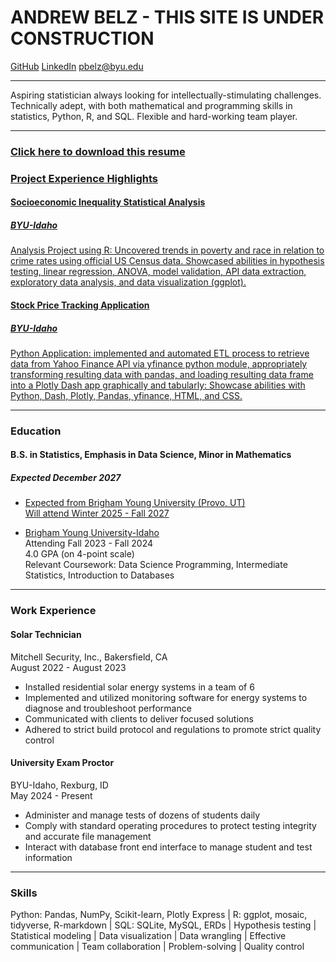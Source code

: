 

# ANDREW BELZ - THIS SITE IS UNDER CONSTRUCTION

<div class='resume-contact'>
<a href="https://github.com/pbelz1" target="_blank">GitHub</a>
<a href="https://www.linkedin.com/in/andrewbelz/" target="_blank">LinkedIn</a>
<a href='mailto:pbelz@byu.edu' target='_blank'>pbelz@byu.edu</a>
</div>

---

Aspiring statistician always looking for intellectually-stimulating challenges. Technically adept, with both mathematical and programming skills in statistics, Python, R, and SQL. Flexible and hard-working team player.

---

<a href='project_files/Andrew_Belz_Resume.pdf' target='_blank'><h3>Click here to download this resume</h3></a>

### [Project Experience Highlights](projects.html){.resume-project-link}

<a href='project_files/inequality_analysis.html' class='resume-project-link'><h4>Socioeconomic Inequality Statistical Analysis</h4>
<h5>BYU-Idaho</h5>

Analysis Project using R: Uncovered trends in poverty and race in relation to crime rates using official US Census data. Showcased abilities in hypothesis testing, linear regression, ANOVA, model validation, API data extraction, exploratory data analysis, and data visualization (ggplot).</a>

<a href='stock_prices.html' class='resume-project-link'><h4>Stock Price Tracking Application</h4>
<h5>BYU-Idaho</h5>

Python Application: implemented and automated ETL process to retrieve data from Yahoo Finance API via yfinance python module, appropriately transforming resulting data with pandas, and loading resulting data frame into a Plotly Dash app graphically and tabularly: Showcase abilities with Python, Dash, Plotly, Pandas, yfinance, HTML, and CSS.</a>

---

### Education

<h4>B.S. in Statistics, Emphasis in Data Science, Minor in Mathematics</h4>
<h5>Expected December 2027</h5>
<ul>
<li><a href='https://catalog.byu.edu/programs/34708' class='resume-project-link'> Expected from Brigham Young University (Provo, UT)\
Will attend Winter 2025 - Fall 2027</a></li></ul>
<ul>
<li><a href='https://www.byui.edu/catalog/#/programs/41PwqJ9RZ' class='resume-project-link'>Brigham Young University-Idaho</a>\
Attending Fall 2023 - Fall 2024\
4.0 GPA (on 4-point scale)\
Relevant Coursework: Data Science Programming, Intermediate Statistics, Introduction to Databases
</ul>

---

### Work Experience

#### Solar Technician
Mitchell Security, Inc., Bakersfield, CA\
August 2022 - August 2023

- Installed residential solar energy systems in a team of 6
- Implemented and utilized monitoring software for energy systems to diagnose and troubleshoot performance
- Communicated with clients to deliver focused solutions
- Adhered to strict build protocol and regulations to promote strict quality control 

#### University Exam Proctor
BYU-Idaho, Rexburg, ID\
May 2024 - Present

- Administer and manage tests of dozens of students daily
- Comply with standard operating procedures to protect testing integrity and accurate file management
- Interact with database front end interface to manage student and test information

---

### Skills

Python: Pandas, NumPy, Scikit-learn, Plotly Express | R: ggplot, mosaic, tidyverse, R-markdown | SQL: SQLite, MySQL, ERDs | Hypothesis testing | Statistical modeling | Data visualization | Data wrangling | Effective communication | Team collaboration | Problem-solving | Quality control
